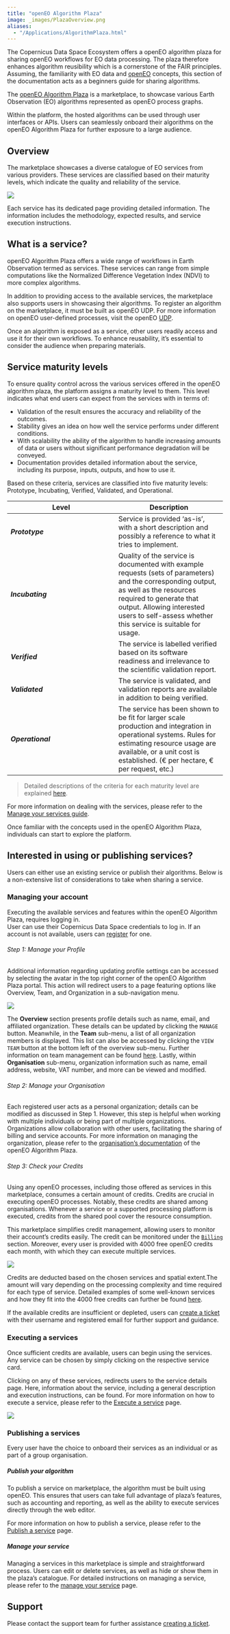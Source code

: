 ```yaml
---
title: "openEO Algorithm Plaza"
image: _images/PlazaOverview.png
aliases: 
  - "/Applications/AlgorithmPlaza.html"
---
```





The Copernicus Data Space Ecosystem offers a openEO algorithm plaza for sharing openEO workflows for EO data processing. The plaza therefore enhances algorithm reusibility which is a cornerstone of the FAIR principles. Assuming, the familiarity with EO data and [openEO](../APIs/openEO/openEO.qmd) concepts, this section of the documentation acts as a beginners guide for sharing algorithms.

The [openEO Algorithm Plaza](https://marketplace-portal.dataspace.copernicus.eu/){target="_blank"} is a marketplace, to showcase various Earth Observation (EO) algorithms represented as openEO process graphs. 

Within the platform, the hosted algorithms can be used through user interfaces or APIs. Users can seamlessly onboard their algorithms on the openEO Algorithm Plaza for further exposure to a large audience.

## Overview 

The marketplace showcases a diverse catalogue of EO services from various providers. These services are classified based on their maturity levels, which indicate the quality and reliability of the service.

![](_images/PlazaOverview.png)

Each service has its dedicated page providing detailed information. The information includes the methodology, expected results, and service execution instructions.


## What is a service?

openEO Algorithm Plaza offers a wide range of workflows in Earth Observation termed as services. These services can range from simple computations like the Normalized Difference Vegetation Index (NDVI) to more complex algorithms. 

In addition to providing access to the available services, the marketplace also supports users in showcasing their algorithms. To register an algorithm on the marketplace, it must be built as openEO UDP. For more information on openEO user-defined processes, visit the openEO [UDP](https://open-eo.github.io/openeo-python-client/udp.html){target="_blank"}.

Once an algorithm is exposed as a service, other users readily access and use it for their own workflows. To enhance reusability, it's essential to consider the audience when preparing materials. 

## Service maturity levels

To ensure quality control across the various services offered in the openEO algorithm plaza, the platform assigns a maturity level to them. This level indicates what end users can expect from the services with in terms of:

* Validation of the result ensures the accuracy and reliability of the outcomes.
* Stability gives an idea on how well the service performs under different conditions. 
* With scalability the ability of the algorithm to handle increasing amounts of data or users without significant performance degradation will be conveyed.
* Documentation provides detailed information about the service, including its purpose, inputs, outputs, and how to use it.

Based on these criteria, services are classified into five maturity levels: Prototype, Incubating, Verified, Validated, and Operational.

| Level | Description |
| --- | --- |
| _**Prototype**_ | Service is provided ‘as-is’, with a short description and possibly a reference to what it tries to implement. |
| _**Incubating**_ | Quality of the service is documented with example requests (sets of parameters) and the corresponding output, as well as the resources required to generate that output. Allowing interested users to self-assess whether this service is suitable for usage. |
| _**Verified**_ | The service is labelled verified based on its software readiness and irrelevance to the scientific validation report. |
| _**Validated**_ | The service is validated, and validation reports are available in addition to being verified.
| _**Operational**_ | The service has been shown to be fit for larger scale production and integration in operational systems. Rules for estimating resource usage are available, or a unit cost is established. (€ per hectare, € per request, etc.) |

> Detailed descriptions of the criteria for each maturity level are explained [here](PlazaDetails/ServiceMaturity.qmd).

For more information on dealing with the services, please refer to the [Manage your services guide](PlazaDetails/ManageService.qmd).

Once familiar with the concepts used in the openEO Algorithm Plaza, individuals can start to explore the platform.

## Interested in using or publishing services?

Users can either use an existing service or publish their algorithms. Below is a non-extensive list of considerations to take when sharing a service.

### Managing your account

Executing the available services and features within the openEO Algorithm Plaza, requires logging in.  
User can use their Copernicus Data Space credentials to log in. If an account is not available, users can [register](../Registration.qmd) for one.

###### Step 1: Manage your Profile 

Additional information regarding updating profile settings can be accessed by selecting the avatar in the top right corner of the openEO Algorithm Plaza portal. This action will redirect users to a page featuring options like Overview, Team, and Organization in a sub-navigation menu.
        
![](_images/PlazaOrganization.png)

The **Overview** section presents profile details such as name, email, and affiliated organization. These details can be updated by clicking the `MANAGE` button. Meanwhile, in the **Team** sub-menu, a list of all organization members is displayed. This list can also be accessed by clicking the `VIEW TEAM` button at the bottom left of the overview sub-menu. Further information on team management can be found [here](PlazaDetails/ManageOrg.qmd). Lastly, within **Organisation** sub-menu, organization information such as name, email address, website, VAT number, and more can be viewed and modified.


###### Step 2: Manage your Organisation

Each registered user acts as a personal organization; details can be modified as discussed in Step 1. However, this step is helpful when working with multiple individuals or being part of multiple organizations. Organizations allow collaboration with other users, facilitating the sharing of billing and service accounts. For more information on managing the organization, please refer to the [organisation's documentation](PlazaDetails/ManageOrg.qmd) of the openEO Algorithm Plaza.

###### Step 3: Check your Credits

Using any openEO processes, including those offered as services in this marketplace, consumes a certain amount of credits. Credits are crucial in executing openEO processes. Notably, these credits are shared among organisations. Whenever a service or a supported processing platform is executed, credits from the shared pool cover the resource consumption.

This marketplace simplifies credit management, allowing users to monitor their account's credits easily. The credit can be monitored under the [`Billing`](https://marketplace-portal.dataspace.copernicus.eu/billing){target="_blank"} section. Moreover, every user is provided with 4000 free openEO credits each month, with which they can execute multiple services.


![](_images/billing2.png)

Credits are deducted based on the chosen services and spatial extent.The amount will vary depending on the processing complexity and time required for each type of service. Detailed examples of some well-known services and how they fit into the 4000 free credits can further be found [here](PlazaDetails/Strength.qmd).

If the available credits are insufficient or depleted, users can [create a ticket](https://helpcenter.dataspace.copernicus.eu/hc/en-gb){target="_blank"} with their username and registered email for further support and guidance.


### Executing a services

Once sufficient credits are available, users can begin using the services. Any service can be chosen by simply clicking on the respective service card.

Clicking on any of these services, redirects users to the service details page. Here, information about the service, including a general description and execution instructions, can be found. For more information on how to execute a service, please refer to the [Execute a service](PlazaDetails/ExecuteService.qmd) page.

![](_images/PlazaServiceDetail.png)

### Publishing a services

Every user have the choice to onboard their services as an individual or as part of a group organisation. 

##### Publish your algorithm

To publish a service on marketplace, the algorithm must be built using openEO. This ensures that users can take full advantage of plaza's features, such as accounting and reporting, as well as the ability to execute services directly through the web editor. 

For more information on how to publish a service, please refer to the [Publish a service](PlazaDetails/PublishService.qmd) page.

##### Manage your service

Managing a services in this marketplace is simple and straightforward process. Users can edit or delete services, as well as hide or show them in the plaza's catalogue. For detailed instructions on managing a service, please refer to the [manage your service](PlazaDetails/ManageService.qmd) page.

## Support

Please contact the support team for further assistance [creating a ticket](https://helpcenter.dataspace.copernicus.eu/hc/en-gb){target="_blank"}. 